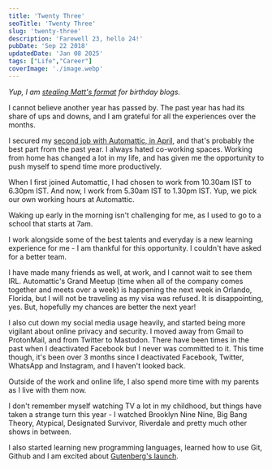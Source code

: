 ```yaml
---
title: 'Twenty Three'
seoTitle: 'Twenty Three'
slug: 'twenty-three'
description: 'Farewell 23, hello 24!'
pubDate: 'Sep 22 2018'
updatedDate: 'Jan 08 2025'
tags: ["Life","Career"]
coverImage: './image.webp'
---
```


_Yup, I am_ [_stealing Matt's format_](https://ma.tt/2018/01/thirty-four/) _for birthday blogs._


I cannot believe another year has passed by. The past year has had its share of ups and downs, and I am grateful for all the experiences over the months.


I secured my [second job with Automattic, in April](https://www.arun.blog/automattic/), and that's probably the best part from the past year. I always hated co-working spaces. Working from home has changed a lot in my life, and has given me the opportunity to push myself to spend time more productively.


When I first joined Automattic, I had chosen to work from 10.30am IST to 6.30pm IST. And now, I work from 5.30am IST to 1.30pm IST. Yup, we pick our own working hours at Automattic.


Waking up early in the morning isn't challenging for me, as I used to go to a school that starts at 7am.


I work alongside some of the best talents and everyday is a new learning experience for me - I am thankful for this opportunity. I couldn't have asked for a better team.


I have made many friends as well, at work, and I cannot wait to see them IRL. Automattic's Grand Meetup (time when all of the company comes together and meets over a week) is happening the next week in Orlando, Florida, but I will not be traveling as my visa was refused. It is disappointing, yes. But, hopefully my chances are better the next year!


I also cut down my social media usage heavily, and started being more vigilant about online privacy and security. I moved away from Gmail to ProtonMail, and from Twitter to Mastodon. There have been times in the past when I deactivated Facebook but I never was committed to it. This time though, it's been over 3 months since I deactivated Facebook, Twitter, WhatsApp and Instagram, and I haven't looked back.


Outside of the work and online life, I also spend more time with my parents as I live with them now.


I don't remember myself watching TV a lot in my childhood, but things have taken a strange turn this year - I watched Brooklyn Nine Nine, Big Bang Theory, Atypical, Designated Survivor, Riverdale and pretty much other shows in between.


I also started learning new programming languages, learned how to use Git, Github and I am excited about [Gutenberg's launch](https://wordpress.org/gutenberg/).

